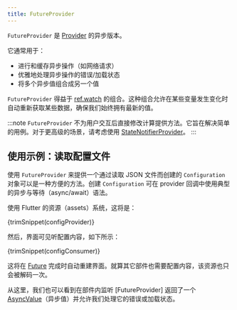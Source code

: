 ```yaml
---
title: FutureProvider
---
```



`FutureProvider` 是 [Provider] 的异步版本。

它通常用于：

- 进行和缓存异步操作（如网络请求）
- 优雅地处理异步操作的错误/加载状态
- 将多个异步值组合成另一个值

`FutureProvider` 得益于 [ref.watch] 的组合。这种组合允许在某些变量发生变化时自动重新获取某些数据，确保我们始终拥有最新的值。

:::note
`FutureProvider` 不为用户交互后直接修改计算提供方法。它旨在解决简单的用例。对于更高级的场景，请考虑使用 [StateNotifierProvider]。
:::

## 使用示例：读取配置文件

使用 `FutureProvider` 来提供一个通过读取 JSON 文件而创建的 `Configuration` 对象可以是一种方便的方法。创建 `Configuration` 可在 provider 回调中使用典型的异步与等待（async/await）语法。

使用 Flutter 的资源（assets）系统，这将是：

<CodeBlock>{trimSnippet(configProvider)}</CodeBlock>

然后，界面可见听配置内容，如下所示：

<CodeBlock>{trimSnippet(configConsumer)}</CodeBlock>

这将在 [Future] 完成时自动重建界面。就算其它部件也需要配置内容，该资源也只会被解码一次。

从这里，我们也可以看到在部件内监听 [FutureProvider] 返回了一个 [AsyncValue]（异步值）并允许我们处理它的错误或加载状态。

[ref.watch]: ../concepts/reading#using-refwatch-to-observe-a-provider
[statenotifierprovider]: ./state_notifier_provider
[provider]: ./provider
[asyncvalue]: https://pub.dev/documentation/riverpod/latest/riverpod/AsyncValue-class.html
[future]: https://api.dart.dev/dart-async/Future-class.html
[family]: ../concepts/modifiers/family
